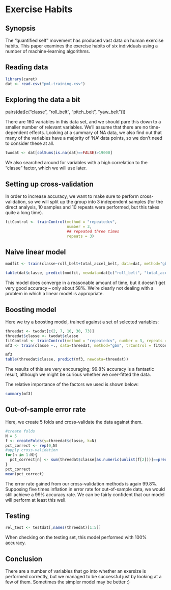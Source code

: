 Exercise Habits
================

## Synopsis
The "quantified self" movement has produced vast data on human exercise habits. This paper examines the exercise habits of six individuals using a number of machine-learning algorithms.

## Reading data

```r
library(caret)
dat <- read.csv("pml-training.csv")
```

## Exploring the data a bit

pairs(dat[c("classe", "roll_belt", "pitch_belt", "yaw_belt")])

There are 160 variables in this data set, and we should pare this down to a smaller number of relevant variables. We'll assume that there are no time-dependent effects.  Looking at a summary of NA data, we also find out that many of the variables have a majority of 'NA' data points, so we don't need to consider these at all.

```r
twodat <- dat[colSums(is.na(dat)==FALSE)>19000]
```

We also searched around for variables with a high correlation to the "classe" factor, which we will use later.

## Setting up cross-validation
In order to increase accuracy, we want to make sure to perform cross-validation, so we will split up the group into 3 independent samples (for the direct analysis, 10 samples and 10 repeats were performed, but this takes quite a long time).

```r
fitControl <- trainControl(method = "repeatedcv",
                           number = 3,
                           ## repeated three times
                           repeats = 3)
```


## Naive linear model

```r
modfit <- train(classe~roll_belt+total_accel_belt, data=dat, method="gbm")
```

```r
table(dat$classe, predict(modfit, newdata=dat[c("roll_belt", "total_accel_belt")]))
```

This model does converge in a reasonable amount of time, but it doesn't get very good accuracy -- only about 58%. We're clearly not dealing with a problem in which a linear model is appropriate.


## Boosting model
Here we try a boosting model, trained against a set of selected variables:

```r
threedat <- twodat[c(2, 7, 10, 30, 73)]
threedat$classe <- twodat$classe
fitControl <- trainControl(method = "repeatedcv", number = 3, repeats = 3)
mf3 <- train(classe ~., data=threedat, method="gbm", trControl = fitControl)
```

```r
mf3
table(threedat$classe, predict(mf3, newdata=threedat))
```

The results of this are very encouraging; 99.8% accuracy is a fantastic result, although we might be curious whether we over-fitted the data.

The relative importance of the factors we used is shown below:
```r
summary(mf3)
```

## Out-of-sample error rate

Here, we create 5 folds and cross-validate the data against them.

```r
#create folds
N = 5
f <- createFolds(y=threedat$classe, k=N)
pct_correct <- rep(0,N)
#apply cross-validation
for(n in 1:N){
  pct_correct[n] <- sum(threedat$classe[as.numeric(unlist(f[2]))]==predict(mf3, newdata=threedat[as.numeric(unlist(f[2])),1:5]))/length(unlist(f[2]))
}
pct_correct
mean(pct_correct)
```

The error rate gained from our cross-validation methods is again 99.8%. Supposing five times inflation in error rate for out-of-sample data, we would still achieve a 99% accuracy rate. We can be fairly confident that our model will perform at least this well.

## Testing

```r
rel_test <- testdat[,names(threedat)[1:5]]
```

When checking on the testing set, this model performed with 100% accuracy.

## Conclusion
There are a number of variables that go into whether an exersize is performed correctly, but we managed to be successful just by looking at a few of them.  Sometimes the simpler model may be better :)
